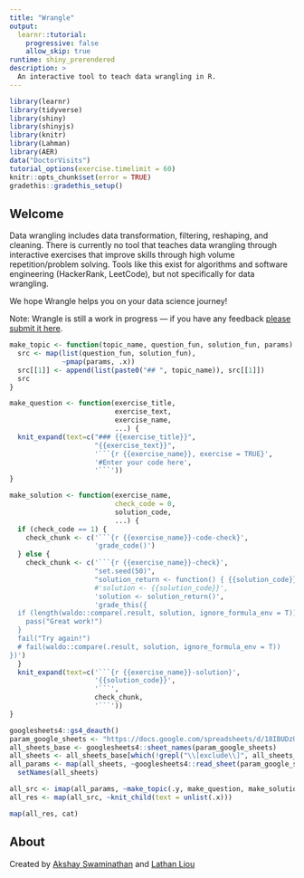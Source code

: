 ```yaml
---
title: "Wrangle"
output: 
  learnr::tutorial:
    progressive: false
    allow_skip: true
runtime: shiny_prerendered
description: >
  An interactive tool to teach data wrangling in R.
---
```


```r
library(learnr)
library(tidyverse)
library(shiny)
library(shinyjs)
library(knitr)
library(Lahman)
library(AER)
data("DoctorVisits")
tutorial_options(exercise.timelimit = 60)
knitr::opts_chunk$set(error = TRUE)
gradethis::gradethis_setup()
```

## Welcome

Data wrangling includes data transformation, filtering, reshaping, and cleaning. There is currently no tool that teaches data wrangling through interactive exercises that improve skills through high volume repetition/problem solving. Tools like this exist for algorithms and software engineering (HackerRank, LeetCode), but not specifically for data wrangling.

We hope Wrangle helps you on your data science journey!

Note: Wrangle is still a work in progress — if you have any feedback [please submit it here](https://docs.google.com/forms/d/e/1FAIpQLSfg0RSzLw2MXCAUJMgsXCGeey7zA5y_pjVt8P24eeQySNOgaA/viewform?usp=sf_link).

```r
make_topic <- function(topic_name, question_fun, solution_fun, params) { 
  src <- map(list(question_fun, solution_fun),
             ~pmap(params, .x))
  src[[1]] <- append(list(paste0("## ", topic_name)), src[[1]])
  src
}

make_question <- function(exercise_title,
                          exercise_text,
                          exercise_name,
                          ...) {
  knit_expand(text=c("### {{exercise_title}}",
                     "{{exercise_text}}",
                     '```{r {{exercise_name}}, exercise = TRUE}',
                     '#Enter your code here',
                     '```'))
}

make_solution <- function(exercise_name,
                          check_code = 0,
                          solution_code,
                          ...) {
  if (check_code == 1) {
    check_chunk <- c('```{r {{exercise_name}}-code-check}',
                     'grade_code()')
  } else {
    check_chunk <- c('```{r {{exercise_name}}-check}',
                     "set.seed(50)",
                     "solution_return <- function() { {{solution_code}} }",
                     #'solution <- {{solution_code}}',
                     'solution <- solution_return()',
                     'grade_this({
  if (length(waldo::compare(.result, solution, ignore_formula_env = T)) == 0) {
    pass("Great work!")
  }
  fail("Try again!")
  # fail(waldo::compare(.result, solution, ignore_formula_env = T))
})')
  }
  knit_expand(text=c('```{r {{exercise_name}}-solution}',
                     '{{solution_code}}',
                     '```',
                     check_chunk,
                     '```'))
}

googlesheets4::gs4_deauth()
param_google_sheets <- "https://docs.google.com/spreadsheets/d/18IBUDzUPxJg69Z9J9io0-9Hn39DXfzmhjWjDCW9ghDk/edit#gid=0"
all_sheets_base <- googlesheets4::sheet_names(param_google_sheets) 
all_sheets <- all_sheets_base[which(!grepl("\\[exclude\\]", all_sheets_base))]
all_params <- map(all_sheets, ~googlesheets4::read_sheet(param_google_sheets, sheet = .x)) %>% 
  setNames(all_sheets)

all_src <- imap(all_params, ~make_topic(.y, make_question, make_solution, .x))
all_res <- map(all_src, ~knit_child(text = unlist(.x)))

```

```r
map(all_res, cat)
```

## About
Created by [Akshay Swaminathan](https://www.linkedin.com/in/akshay-swaminathan-68286b51/) and [Lathan Liou](https://lathanliou.com/)
